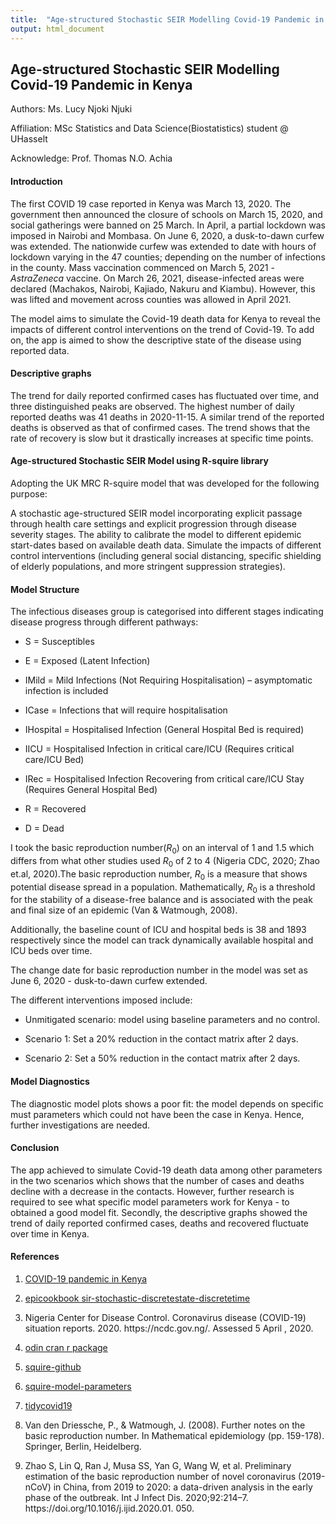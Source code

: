 ---
title:  "Age-structured Stochastic SEIR Modelling Covid-19 Pandemic in Kenya"
output: html_document
---

## Age-structured Stochastic SEIR Modelling Covid-19 Pandemic in Kenya

Authors: Ms. Lucy Njoki Njuki

Affiliation: MSc Statistics and Data Science(Biostatistics) student @ UHasselt

Acknowledge: Prof. Thomas N.O. Achia


#### Introduction

The first COVID 19 case reported in Kenya was March 13, 2020. The government then announced the closure of schools on March 15, 2020, and social gatherings were banned on 25 March. In April, a partial lockdown was imposed in Nairobi and Mombasa. On June 6, 2020, a dusk-to-dawn curfew was extended. The nationwide curfew was extended to date with hours of lockdown varying in the 47 counties; depending on the number of infections in the county. Mass vaccination commenced on March 5, 2021 - _AstraZeneca_ vaccine. On March 26, 2021, disease-infected areas were declared (Machakos, Nairobi, Kajiado, Nakuru and Kiambu). However, this was lifted and movement across counties was allowed in April 2021.

The model aims to simulate the Covid-19 death data for Kenya to reveal the impacts of different control interventions on the trend of Covid-19. To add on, the app is aimed to show the descriptive state of the disease using reported data.

#### Descriptive graphs

The trend for daily reported confirmed cases has fluctuated over time, and three distinguished peaks are observed.  The highest number of daily reported deaths was 41 deaths in 2020-11-15. A similar trend of the reported deaths is observed as that of confirmed cases. The trend shows that the rate of recovery is slow but it drastically increases at specific time points.

#### Age-structured Stochastic SEIR Model using R-squire library

Adopting the UK MRC R-squire model that was developed for the following purpose:

A stochastic age-structured SEIR model incorporating explicit passage through health care settings and explicit progression through disease severity stages. The ability to calibrate the model to different epidemic start-dates based on available death data. Simulate the impacts of different control interventions (including general social distancing, specific shielding of elderly populations, and more stringent suppression strategies).

#### Model Structure

The infectious diseases group is categorised into different stages indicating disease progress through different pathways:

* S = Susceptibles

* E = Exposed (Latent Infection)

* IMild = Mild Infections (Not Requiring Hospitalisation) – asymptomatic infection is included

* ICase = Infections that will require hospitalisation

* IHospital = Hospitalised Infection (General Hospital Bed is required)

* IICU = Hospitalised Infection in critical care/ICU (Requires critical care/ICU Bed)

* IRec = Hospitalised Infection Recovering from critical care/ICU Stay (Requires General Hospital Bed)

* R = Recovered

* D = Dead

I took the basic reproduction number($R_{0}$) on an interval of 1 and 1.5 which differs from what other studies used $R_{0}$ of 2 to 4 (Nigeria CDC, 2020; Zhao et.al, 2020).The basic reproduction number, $R_{0}$ is a measure that shows potential disease spread in a population. Mathematically, $R_{0}$ is a threshold for the stability of a disease-free balance and is associated with the peak and final size of an epidemic (Van & Watmough, 2008).

Additionally, the baseline count of ICU and hospital beds is 38 and 1893 respectively since the model can track dynamically available hospital and ICU beds over time.

The change date for basic reproduction number in the model was set as June 6, 2020 - dusk-to-dawn curfew extended.

The different interventions imposed include:

* Unmitigated scenario: model using baseline parameters and no control.

* Scenario 1: Set a 20% reduction in the contact matrix after 2 days.

* Scenario 2: Set a 50% reduction in the contact matrix after 2 days.

#### Model Diagnostics

The diagnostic model plots shows a poor fit: the model depends on specific must parameters which could not have been the case in Kenya. Hence, further investigations are needed.

#### Conclusion

The app achieved to simulate Covid-19 death data among other parameters in the two scenarios which shows that the number of cases and deaths decline with a decrease in the contacts. However, further research is required to see what specific model parameters work for Kenya - to obtained a good model fit. Secondly, the descriptive graphs showed the trend of daily reported confirmed cases, deaths and recovered fluctuate over time in Kenya.


#### References

1. [COVID-19 pandemic in Kenya](https://en.wikipedia.org/wiki/COVID-19_pandemic_in_Kenya)

2. [epicookbook sir-stochastic-discretestate-discretetime](http://epirecip.es/epicookbook/chapters/sir-stochastic-discretestate-discretetime/r_odin)

3. Nigeria Center for Disease Control. Coronavirus disease (COVID-19) situation reports. 2020. https://ncdc.gov.ng/. Assessed 5 April , 2020.

4. [odin cran r package](https://cran.r-project.org/web/packages/odin/vignettes/discrete.html)

5. [squire-github](https://mrc-ide.github.io/squire/)

6. [squire-model-parameters](https://mrc-ide.github.io/squire/articles/parameters.html)

7. [tidycovid19](https://joachim-gassen.github.io/2020/05/tidycovid19-new-data-and-doc/)

8. Van den Driessche, P., & Watmough, J. (2008). Further notes on the basic reproduction number. In Mathematical epidemiology (pp. 159-178). Springer, Berlin, Heidelberg.

9. Zhao S, Lin Q, Ran J, Musa SS, Yan G, Wang W, et al. Preliminary estimation of the basic reproduction number of novel coronavirus (2019-nCoV) in China, from 2019 to 2020: a data-driven analysis in the early phase of the
outbreak. Int J Infect Dis. 2020;92:214–7. https://doi.org/10.1016/j.ijid.2020.01. 050.
